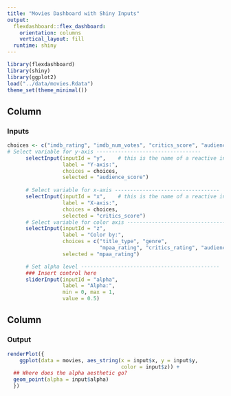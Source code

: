 ```yaml
---
title: "Movies Dashboard with Shiny Inputs"
output: 
  flexdashboard::flex_dashboard:
    orientation: columns
    vertical_layout: fill
  runtime: shiny
---
```


```r
library(flexdashboard)
library(shiny)
library(ggplot2)
load("../data/movies.Rdata")
theme_set(theme_minimal())
```

## Column {data-width=350}

### Inputs

```r
choices <- c("imdb_rating", "imdb_num_votes", "critics_score", "audience_score", "runtime")
# Select variable for y-axis ----------------------------------
      selectInput(inputId = "y",    # this is the name of a reactive input variable
                  label = "Y-axis:",
                  choices = choices, 
                  selected = "audience_score")
      
      # Select variable for x-axis ----------------------------------
      selectInput(inputId = "x",    # this is the name of a reactive input variable
                  label = "X-axis:",
                  choices = choices, 
                  selected = "critics_score")
      # Select variable for color axis ----------------------------------
      selectInput(inputId = "z", 
                  label = "Color by:",
                  choices = c("title_type", "genre", 
                              "mpaa_rating", "critics_rating", "audience_rating"),
                  selected = "mpaa_rating")

      # Set alpha level ---------------------------------------------
      ### Insert control here
      sliderInput(inputId = "alpha", 
                  label = "Alpha:", 
                  min = 0, max = 1, 
                  value = 0.5)

```

## Column {data-width=550}

### Output

```r

renderPlot({
    ggplot(data = movies, aes_string(x = input$x, y = input$y,
                                     color = input$z)) +
  ## Where does the alpha aesthetic go?
  geom_point(alpha = input$alpha)
  })

```
